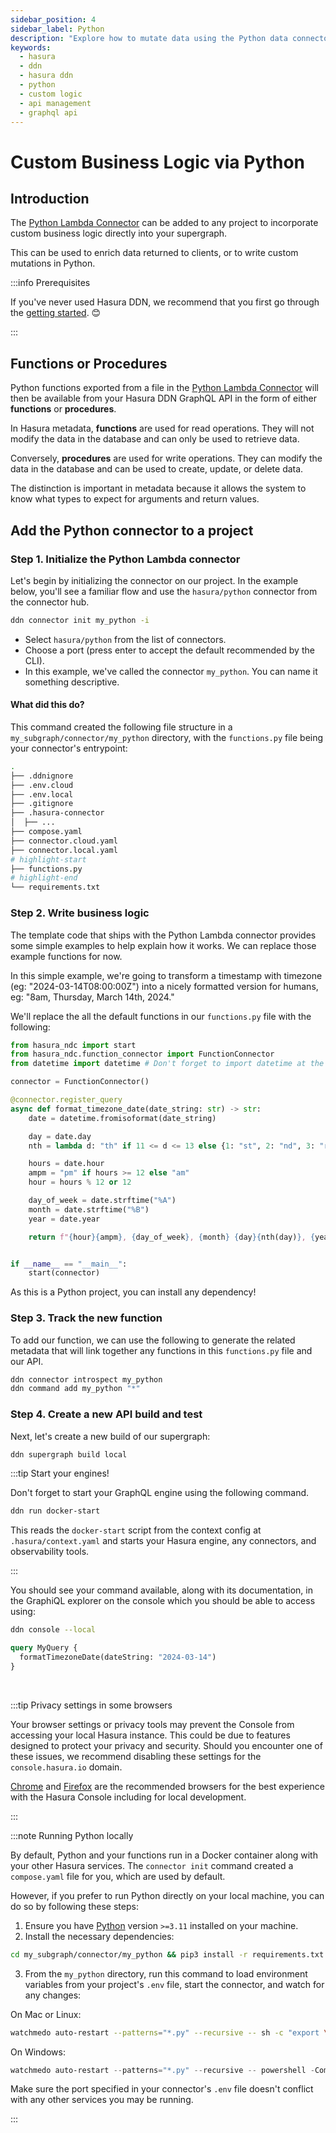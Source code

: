 ```yaml
---
sidebar_position: 4
sidebar_label: Python
description: "Explore how to mutate data using the Python data connector."
keywords:
  - hasura
  - ddn
  - hasura ddn
  - python
  - custom logic
  - api management
  - graphql api
---
```



# Custom Business Logic via Python

## Introduction

The [Python Lambda Connector](https://github.com/hasura/ndc-python-lambda) can be added to any project to incorporate
custom business logic directly into your supergraph.

This can be used to enrich data returned to clients, or to write custom mutations in Python.

:::info Prerequisites

If you've never used Hasura DDN, we recommend that you first go through the
[getting started](/how-to-build-with-ddn/overview.mdx). 😊

:::

## Functions or Procedures

Python functions exported from a file in the [Python Lambda Connector](https://github.com/hasura/ndc-python-lambda) will
then be available from your Hasura DDN GraphQL API in the form of either **functions** or **procedures**.

In Hasura metadata, **functions** are used for read operations. They will not modify the data in the database and can
only be used to retrieve data.

Conversely, **procedures** are used for write operations. They can modify the data in the database and can be used to
create, update, or delete data.

The distinction is important in metadata because it allows the system to know what types to expect for arguments and
return values.

## Add the Python connector to a project

### Step 1. Initialize the Python Lambda connector

Let's begin by initializing the connector on our project. In the example below, you'll see a familiar flow and use the
`hasura/python` connector from the connector hub.

```bash title="Run the following command:"
ddn connector init my_python -i
```

- Select `hasura/python` from the list of connectors.
- Choose a port (press enter to accept the default recommended by the CLI).
- In this example, we've called the connector `my_python`. You can name it something descriptive.

#### What did this do?

This command created the following file structure in a `my_subgraph/connector/my_python` directory, with the
`functions.py` file being your connector's entrypoint:

```bash
.
├── .ddnignore
├── .env.cloud
├── .env.local
├── .gitignore
├── .hasura-connector
│  ├── ...
├── compose.yaml
├── connector.cloud.yaml
├── connector.local.yaml
# highlight-start
├── functions.py
# highlight-end
└── requirements.txt
```

### Step 2. Write business logic

The template code that ships with the Python Lambda connector provides some simple examples to help explain how it
works. We can replace those example functions for now.

In this simple example, we're going to transform a timestamp with timezone (eg: "2024-03-14T08:00:00Z") into a nicely
formatted version for humans, eg: "8am, Thursday, March 14th, 2024."

We'll replace the all the default functions in our `functions.py` file with the following:

```python
from hasura_ndc import start
from hasura_ndc.function_connector import FunctionConnector
from datetime import datetime # Don't forget to import datetime at the top of the file!

connector = FunctionConnector()

@connector.register_query
async def format_timezone_date(date_string: str) -> str:
    date = datetime.fromisoformat(date_string)

    day = date.day
    nth = lambda d: "th" if 11 <= d <= 13 else {1: "st", 2: "nd", 3: "rd"}.get(d % 10, "th")

    hours = date.hour
    ampm = "pm" if hours >= 12 else "am"
    hour = hours % 12 or 12

    day_of_week = date.strftime("%A")
    month = date.strftime("%B")
    year = date.year

    return f"{hour}{ampm}, {day_of_week}, {month} {day}{nth(day)}, {year}."


if __name__ == "__main__":
    start(connector)
```

As this is a Python project, you can install any dependency!

### Step 3. Track the new function

To add our function, we can use the following to generate the related metadata that will link together any functions in
this `functions.py` file and our API.

```bash
ddn connector introspect my_python
ddn command add my_python "*"
```

### Step 4. Create a new API build and test

Next, let's create a new build of our supergraph:

```bash
ddn supergraph build local
```

:::tip Start your engines!

Don't forget to start your GraphQL engine using the following command.

```bash title="From the root of your project, run:"
ddn run docker-start
```

This reads the `docker-start` script from the context config at `.hasura/context.yaml` and starts your Hasura engine,
any connectors, and observability tools.

:::

You should see your command available, along with its documentation, in the GraphiQL explorer on the console which you
should be able to access using:

```bash title="Run:"
ddn console --local
```

```graphql title=" You can then test your new command with the following query:"
query MyQuery {
  formatTimezoneDate(dateString: "2024-03-14")
}
```

<Thumbnail
  src="/img/get-started/beta/console_business_logic_demo_query.png"
  alt="Demo Business Logic query"
  width="1000px"
/>

<br />

:::tip Privacy settings in some browsers

Your browser settings or privacy tools may prevent the Console from accessing your local Hasura instance. This could be
due to features designed to protect your privacy and security. Should you encounter one of these issues, we recommend
disabling these settings for the `console.hasura.io` domain.

[Chrome](https://www.google.com/chrome/) and [Firefox](https://www.mozilla.org/en-US/firefox/new/) are the recommended
browsers for the best experience with the Hasura Console including for local development.

:::

:::note Running Python locally

By default, Python and your functions run in a Docker container along with your other Hasura services. The
`connector init` command created a `compose.yaml` file for you, which are used by default.

However, if you prefer to run Python directly on your local machine, you can do so by following these steps:

1. Ensure you have [Python](https://www.python.org/downloads/) version `>=3.11` installed on your machine.
2. Install the necessary dependencies:

```bash title="Change to the connector directory and install dependencies:"
cd my_subgraph/connector/my_python && pip3 install -r requirements.txt
```

3. From the `my_python` directory, run this command to load environment variables from your project's `.env` file, start
   the connector, and watch for any changes:

On Mac or Linux:

```bash
watchmedo auto-restart --patterns="*.py" --recursive -- sh -c "export \$(grep -v '^#' .env.local | xargs) && python3 functions.py serve"
```

On Windows:

```powershell
watchmedo auto-restart --patterns="*.py" --recursive -- powershell -Command "Get-Content .env.local | ForEach-Object { if ($_ -notmatch '^#') { $var = $_.Split('='); Set-Item \"env:$($var[0])\" $var[1] } }; python3 functions.py serve"
```

Make sure the port specified in your connector's `.env` file doesn't conflict with any other services you may be
running.

:::
